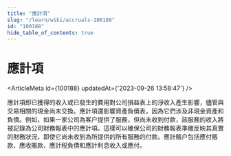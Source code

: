 ```yaml
---
title: "應計項"
slug: "/learn/wiki/accruals-100188"
id: "100188"
hide_table_of_contents: true
---
```



# 應計項

<ArticleMeta id={100188} updatedAt={'2023-09-26 13:58:47'} />
<div className='border-solid border-b border-t-0 my-4 border-[var(--ifm-color-gray-300)]' />

應計項即已獲得的收入或已發生的費用對公司損益表上的淨收入產生影響，儘管與交易相關的現金尚未交換。應計項還影響資產負債表，因為它們涉及非現金資產和負債。例如，如果一家公司為客户提供了服務，但尚未收到付款，該服務的收入將被記錄為公司財務報表中的應計項。這樣可以確保公司的財務報表準確反映其真實的財務狀況，即使它尚未收到為所提供的所有服務的付款。應計賬户包括應付賬款、應收賬款、應計税負債和應計利息收入或應付。
